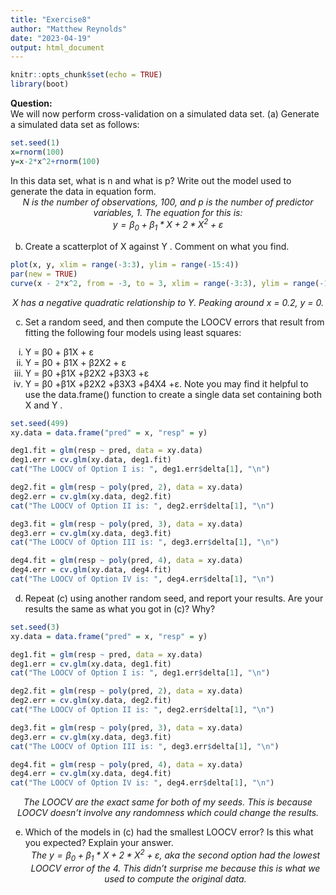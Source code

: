 ```yaml
---
title: "Exercise8"
author: "Matthew Reynolds"
date: "2023-04-19"
output: html_document
---
```


```r
knitr::opts_chunk$set(echo = TRUE)
library(boot)
```

<b>Question:</b>\
We will now perform cross-validation on a simulated data set.
(a) Generate a simulated data set as follows:
```r
set.seed(1)
x=rnorm(100)
y=x-2*x^2+rnorm(100)
```

In this data set, what is n and what is p? Write out the model used to generate the data in equation form.
<i><center>N is the number of observations, 100, and p is the number of predictor variables, 1. The equation for this is: \
$y = {\beta}_{0} + {\beta}_{1}*X + 2*X^2 + ε$ </center></i>

(b) Create a scatterplot of X against Y . Comment on what you find.
```r
plot(x, y, xlim = range(-3:3), ylim = range(-15:4))
par(new = TRUE)
curve(x - 2*x^2, from = -3, to = 3, xlim = range(-3:3), ylim = range(-15:4), xlab = "", ylab = "", col = "red")
```
<i><center>X has a negative quadratic relationship to Y. Peaking around x = 0.2, y = 0. </center></i>

(c) Set a random seed, and then compute the LOOCV errors that result from fitting the following four models using least squares:
        
i. Y = β0 + β1X + ε
ii. Y = β0 + β1X + β2X2 + ε
iii. Y = β0 +β1X +β2X2 +β3X3 +ε
iv. Y = β0 +β1X +β2X2 +β3X3 +β4X4 +ε.
Note you may find it helpful to use the data.frame() function
to create a single data set containing both X and Y .
```r
set.seed(499)
xy.data = data.frame("pred" = x, "resp" = y)

deg1.fit = glm(resp ~ pred, data = xy.data)
deg1.err = cv.glm(xy.data, deg1.fit)
cat("The LOOCV of Option I is: ", deg1.err$delta[1], "\n")

deg2.fit = glm(resp ~ poly(pred, 2), data = xy.data)
deg2.err = cv.glm(xy.data, deg2.fit)
cat("The LOOCV of Option II is: ", deg2.err$delta[1], "\n")

deg3.fit = glm(resp ~ poly(pred, 3), data = xy.data)
deg3.err = cv.glm(xy.data, deg3.fit)
cat("The LOOCV of Option III is: ", deg3.err$delta[1], "\n")

deg4.fit = glm(resp ~ poly(pred, 4), data = xy.data)
deg4.err = cv.glm(xy.data, deg4.fit)
cat("The LOOCV of Option IV is: ", deg4.err$delta[1], "\n")
```

(d) Repeat (c) using another random seed, and report your results.
Are your results the same as what you got in (c)? Why?
```r
set.seed(3)
xy.data = data.frame("pred" = x, "resp" = y)

deg1.fit = glm(resp ~ pred, data = xy.data)
deg1.err = cv.glm(xy.data, deg1.fit)
cat("The LOOCV of Option I is: ", deg1.err$delta[1], "\n")

deg2.fit = glm(resp ~ poly(pred, 2), data = xy.data)
deg2.err = cv.glm(xy.data, deg2.fit)
cat("The LOOCV of Option II is: ", deg2.err$delta[1], "\n")

deg3.fit = glm(resp ~ poly(pred, 3), data = xy.data)
deg3.err = cv.glm(xy.data, deg3.fit)
cat("The LOOCV of Option III is: ", deg3.err$delta[1], "\n")

deg4.fit = glm(resp ~ poly(pred, 4), data = xy.data)
deg4.err = cv.glm(xy.data, deg4.fit)
cat("The LOOCV of Option IV is: ", deg4.err$delta[1], "\n")
```
<i><center>The LOOCV are the exact same for both of my seeds. This is because LOOCV doesn't involve any randomness which could change the results. </center></i>


(e) Which of the models in (c) had the smallest LOOCV error? Is this what you expected? Explain your answer.
<i><center> The $y = {\beta}_{0} + {\beta}_{1}*X + 2*X^2 + ε$, aka the second option had the lowest LOOCV error of the 4. This didn't surprise me because this is what we used to compute the original data.  </center></i>


